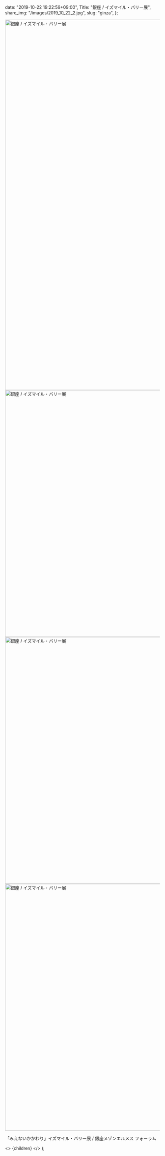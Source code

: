 
  date: "2019-10-22 19:22:56+09:00",
  Title: "銀座 / イズマイル・バリー展",
  share_img: "/images/2019_10_22_2.jpg",
  slug: "ginza",
};

<img src="/images/2019_10_22_1.jpg" alt="銀座 / イズマイル・バリー展" width="800" height="1200" loading="lazy" />

<img src="/images/2019_10_22_2.jpg" alt="銀座 / イズマイル・バリー展" width="1200" height="800" loading="lazy" />

<img src="/images/2019_10_22_3.jpg" alt="銀座 / イズマイル・バリー展" width="1200" height="800" loading="lazy" />

<img src="/images/2019_10_22_4.jpg" alt="銀座 / イズマイル・バリー展" width="1200" height="800" loading="lazy" />

「みえないかかわり」イズマイル・バリー展 / 銀座メゾンエルメス フォーラム

  <>
    <Head>
      <title>{meta.Title} | 異郷好実</title>
    </Head>
    <PostLayout meta={meta}>{children}</PostLayout>
  </>
);
